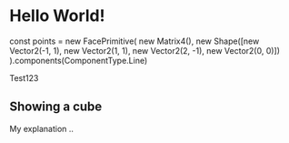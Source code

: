 # Hello World!

const points = new FacePrimitive(
    new Matrix4(),
    new Shape([new Vector2(-1, 1), new Vector2(1, 1), new Vector2(2, -1), new Vector2(0, 0)])
).components(ComponentType.Line)

<Showcase primitive={points} />

Test123

## Showing a cube


<Showcase primitive={faces} />

My explanation ..


<Showcase primitive={test2} />
